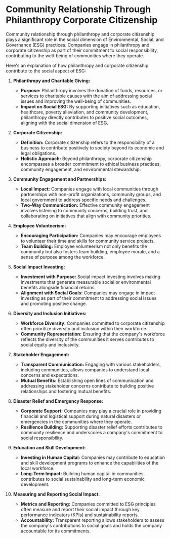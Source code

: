 # Community Relationship Through Philanthropy Corporate Citizenship

Community relationship through philanthropy and corporate citizenship plays a significant role in the social dimension of Environmental, Social, and Governance (ESG) practices. Companies engage in philanthropy and corporate citizenship as part of their commitment to social responsibility, contributing to the well-being of communities where they operate. 

Here's an explanation of how philanthropy and corporate citizenship contribute to the social aspect of ESG:

1. **Philanthropy and Charitable Giving:**
   - **Purpose:** Philanthropy involves the donation of funds, resources, or services to charitable causes with the aim of addressing social issues and improving the well-being of communities.
   - **Impact on Social ESG:** By supporting initiatives such as education, healthcare, poverty alleviation, and community development, philanthropy directly contributes to positive social outcomes, aligning with the social dimension of ESG.

2. **Corporate Citizenship:**
   - **Definition:** Corporate citizenship refers to the responsibility of a business to contribute positively to society beyond its economic and legal obligations.
   - **Holistic Approach:** Beyond philanthropy, corporate citizenship encompasses a broader commitment to ethical business practices, community engagement, and environmental stewardship.

3. **Community Engagement and Partnerships:**
   - **Local Impact:** Companies engage with local communities through partnerships with non-profit organizations, community groups, and local government to address specific needs and challenges.
   - **Two-Way Communication:** Effective community engagement involves listening to community concerns, building trust, and collaborating on initiatives that align with community priorities.

4. **Employee Volunteerism:**
   - **Encouraging Participation:** Companies may encourage employees to volunteer their time and skills for community service projects.
   - **Team Building:** Employee volunteerism not only benefits the community but also fosters team building, employee morale, and a sense of purpose among the workforce.

5. **Social Impact Investing:**
   - **Investment with Purpose:** Social impact investing involves making investments that generate measurable social or environmental benefits alongside financial returns.
   - **Alignment with Social Goals:** Companies may engage in impact investing as part of their commitment to addressing social issues and promoting positive change.

6. **Diversity and Inclusion Initiatives:**
   - **Workforce Diversity:** Companies committed to corporate citizenship often prioritize diversity and inclusion within their workforce.
   - **Community Representation:** Ensuring that the company's workforce reflects the diversity of the communities it serves contributes to social equity and inclusivity.

7. **Stakeholder Engagement:**
   - **Transparent Communication:** Engaging with various stakeholders, including communities, allows companies to understand local concerns and expectations.
   - **Mutual Benefits:** Establishing open lines of communication and addressing stakeholder concerns contribute to building positive relationships and fostering mutual benefits.

8. **Disaster Relief and Emergency Response:**
   - **Corporate Support:** Companies may play a crucial role in providing financial and logistical support during natural disasters or emergencies in the communities where they operate.
   - **Resilience Building:** Supporting disaster relief efforts contributes to community resilience and underscores a company's commitment to social responsibility.

9. **Education and Skill Development:**
   - **Investing in Human Capital:** Companies may contribute to education and skill development programs to enhance the capabilities of the local workforce.
   - **Long-Term Impact:** Building human capital in communities contributes to social sustainability and long-term economic development.

10. **Measuring and Reporting Social Impact:**
    - **Metrics and Reporting:** Companies committed to ESG principles often measure and report their social impact through key performance indicators (KPIs) and sustainability reports.
    - **Accountability:** Transparent reporting allows stakeholders to assess the company's contributions to social goals and holds the company accountable for its commitments.




